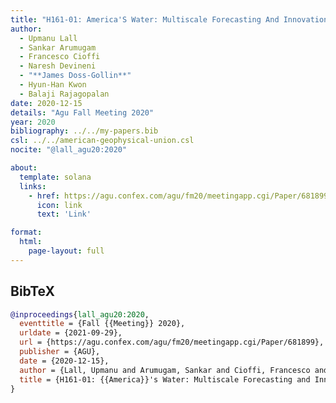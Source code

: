 ```yaml
---
title: "H161-01: America'S Water: Multiscale Forecasting And Innovation In Infrastructure Design & Management Instruments Is Critical For Climate Adaptation"
author:
  - Upmanu Lall
  - Sankar Arumugam
  - Francesco Cioffi
  - Naresh Devineni
  - "**James Doss-Gollin**"
  - Hyun-Han Kwon
  - Balaji Rajagopalan
date: 2020-12-15
details: "Agu Fall Meeting 2020"
year: 2020
bibliography: ../../my-papers.bib
csl: ../../american-geophysical-union.csl
nocite: "@lall_agu20:2020"

about:
  template: solana
  links:
    - href: https://agu.confex.com/agu/fm20/meetingapp.cgi/Paper/681899
      icon: link
      text: 'Link'

format:
  html:
    page-layout: full
---
```


## BibTeX

```bibtex
@inproceedings{lall_agu20:2020,
  eventtitle = {Fall {{Meeting}} 2020},
  urldate = {2021-09-29},
  url = {https://agu.confex.com/agu/fm20/meetingapp.cgi/Paper/681899},
  publisher = {AGU},
  date = {2020-12-15},
  author = {Lall, Upmanu and Arumugam, Sankar and Cioffi, Francesco and Devineni, Naresh and Doss-Gollin, James and Kwon, Hyun-Han and Rajagopalan, Balaji},
  title = {H161-01: {{America}}'s Water: Multiscale Forecasting and Innovation in Infrastructure Design \& Management Instruments Is Critical for Climate Adaptation},
}
```